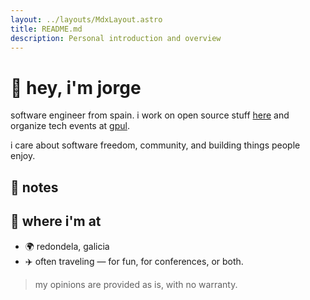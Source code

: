 ```yaml
---
layout: ../layouts/MdxLayout.astro
title: README.md
description: Personal introduction and overview
---
```



# 👋 hey, i'm jorge

software engineer from spain. i work on open source stuff [here](https://github.com/InditexTech) and organize tech events at [gpul](https://gpul.org).

i care about software freedom, community, and building things people enjoy.

## 📝 notes

<NotesList />

## 📍 where i'm at
- 🌍 redondela, galicia
- ✈️ often traveling — for fun, for conferences, or both.

> my opinions are provided as is, with no warranty.